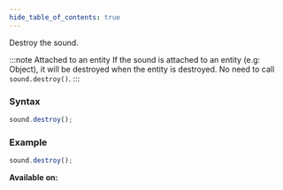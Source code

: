 ```yaml
---
hide_table_of_contents: true
---
```



Destroy the sound.

:::note Attached to an entity
If the sound is attached to an entity (e.g: Object), it will be destroyed when the entity is destroyed. No need to call `sound.destroy()`.
:::

### Syntax

```js
sound.destroy();
```

### Example

```js
sound.destroy();
```

**Available on:** <ClientTag />
